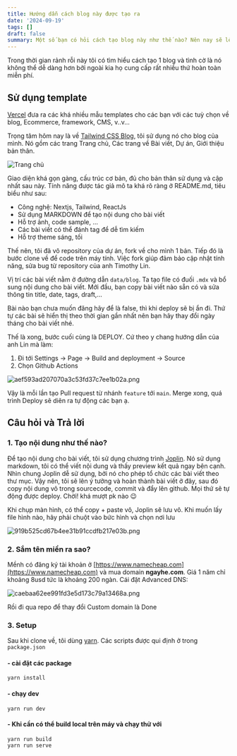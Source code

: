 ```yaml
---
title: Hướng dẫn cách blog này được tạo ra
date: '2024-09-19'
tags: []
draft: false
summary: Một số bạn có hỏi cách tạo blog này như thế nào? Nên nay sẽ lên bài viết cách mình bắt đầu.
---
```


Trong thời gian rảnh rỗi này tôi có tìm hiểu cách tạo 1 blog và tình cờ là nó không thể dễ dàng hơn bởi ngoài kia họ cung cấp rất nhiều thứ hoàn toàn miễn phí.

## Sử dụng template

[Vercel](https://vercel.com/templates) đưa ra các khá nhiều mẫu templates cho các bạn với các tuỳ chọn về blog, Ecommerce, framework, CMS, v..v...

Trọng tâm hôm nay là về [Tailwind CSS Blog](https://vercel.com/templates/next.js/tailwind-css-starter-blog), tôi sử dụng nó cho blog của mình. Nó gồm các trang Trang chủ, Các trang về Bài viết, Dự án, Giới thiệu bản thân.

![Trang chủ](/static/images/df5ef6ed-0e71-4099-9fa7-db2536c39c1f/50399343c9a247c58a55e11192a9ff42.webp)

Giao diện khá gọn gàng, cấu trúc cơ bản, đủ cho bản thân sử dụng và cập nhất sau này. Tính năng được tác giả mô ta khá rõ ràng ở README.md, tiêu biểu như sau:
- Công nghệ: Nextjs, Tailwind, ReactJs
- Sử dụng MARKDOWN để tạo nội dung cho bài viết
- Hỗ trợ ảnh, code sample, ...
- Các bài viết có thể đánh tag để dễ tìm kiếm
- Hỗ trợ theme sáng, tối

Thế nên, tôi đã vô repository của dự án, fork về cho mình 1 bản. Tiếp đó là bước clone về để code trên máy tính. Việc fork giúp đảm bảo cập nhật tính năng, sửa bug từ repository của anh Timothy Lin.

Vị trí các bài viết nằm ở đường dẫn `data/blog`. Ta tạo file có đuối `.mdx` và bổ sung nội dung cho bài viết. Mới đầu, bạn copy bài viết nào sẵn có và sửa thông tin title, date, tags, draft,...

Bài nào bạn chưa muốn đăng hãy để là false, thì khi deploy sẽ bị ẩn đi.
Thứ tự các bài sẽ hiển thị theo thời gian gần nhất nên bạn hãy thay đổi ngày tháng cho bài viết nhé.

Thế là xong, bước cuối cùng là DEPLOY. Cứ theo y chang hướng dẫn của anh Lin mà làm:

1.  Đi tới Settings -> Page -> Build and deployment -> Source
2.  Chọn Github Actions

![aef593ad207070a3c53fd37c7ee1b02a.png](/static/images/df5ef6ed-0e71-4099-9fa7-db2536c39c1f/961c94463049426299c2a924bfd5d42c.webp)

Vậy là mỗi lần tạo Pull request từ nhánh `feature` tới `main`. Merge xong, quá trình Deploy sẽ diẽn ra tự động các bạn ạ.

## Câu hỏi và Trả lời

### 1. Tạo nội dung như thế nào?

Để tạo nội dung cho bài viết, tôi sử dụng chương trình [Joplin](https://joplinapp.org). Nó sử dụng markdown, tôi có thể viết nội dung và thấy preview kết quả ngay bên cạnh. Nhìn chung Joplin dễ sử dụng, bởi nó cho phép tổ chức các bài viết theo thư mục. Vậy nên, tôi sẽ lên ý tưởng và hoàn thành bài viết ở đây, sau đó copy nội dung vô trong sourcecode, commit và đẩy lên github. Mọi thứ sẽ tự động được deploy. Chời! khá mượt pk nào 😉

Khi chụp màn hình, có thể copy + paste vô, Joplin sẽ lưu vô. Khi muốn lấy file hình nào, hãy phải chuột vào bức hình và chọn nơi lưu

![919b525cd67b4ee31b91ccdfb217e03b.png](/static/images/df5ef6ed-0e71-4099-9fa7-db2536c39c1f/88dec18d7e864bca8fb9ba9fb9751345.webp)

### 2. Sắm tên miền ra sao?

Mềnh có đăng ký tài khoản ở [https://www.namecheap.com](https://www.namecheap.com) và mua domain __ngayhe.com__. Giá 1 năm chỉ khoảng 8usd tức là khoảng 200 ngàn. Cái đặt Advanced DNS:

![caebaa62ee991fd3e5d173c79a13468a.png](/static/images/df5ef6ed-0e71-4099-9fa7-db2536c39c1f/d613597f57b8439bb0eae1b37c86a7d3.webp)

Rồi đi qua repo để thay đổi Custom domain là Done

### 3. Setup

Sau khi clone về, tôi dùng [yarn](https://yarnpkg.com/). Các scripts được qui định ở trong `package.json`

#### - cài đặt các package

```terminal
yarn install
```

#### - chạy dev
```terminal
yarn run dev
```

#### - Khi cần có thể build local trên máy và chạy thử với

```terminal
yarn run build
yarn run serve
```